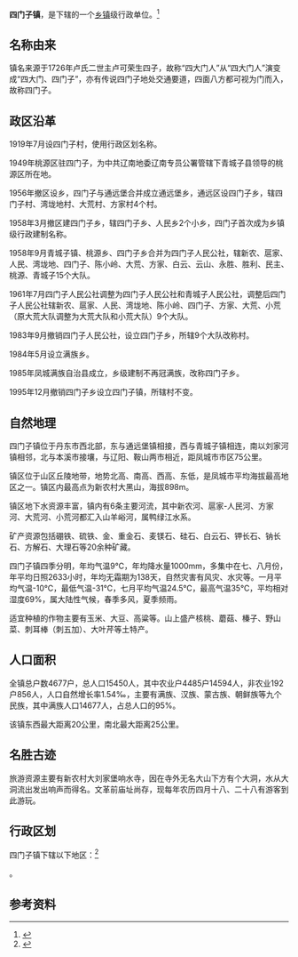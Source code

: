 {{中国乡级行政区|21/06/82/119/000}}

'''四门子镇'''，是{{PRC admin/fullname|21/06/82/119/000|3}}下辖的一个[[乡镇|乡镇]]级行政单位。<ref>{{PRC admin/ref sgc|{{PRC admin/parent|21/06/82/119/000}}}}</ref>

== 名称由来 ==
镇名来源于1726年卢氏二世主卢可荣生四子，故称“四大门人”从“四大门人”演变成“四大门、四门子”，亦有传说四门子地处交通要道，四面八方都可视为门而入，故称四门子。

== 政区沿革 ==
1919年7月设四门子村，使用行政区划名称。

1949年桃源区驻四门子，为中共辽南地委辽南专员公署管辖下青城子县领导的桃源区所在地。

1956年撤区设乡，四门子与通远堡合并成立通远堡乡，通远区设四门子乡，辖四门子村、湾垅地村、大荒村、方家村4个村。

1958年3月撤区建四门子乡，辖四门子乡、人民乡2个小乡，四门子首次成为乡镇级行政建制名称。

1958年9月青城子镇、桃源乡、四门子乡合并为四门子人民公社，辖新农、扈家、人民、湾垅地、四门子、陈小岭、大荒、方家、白云、云山、永胜、胜利、民主、桃源、青城子15个大队。

1961年7月四门子人民公社调整为四门子人民公社和青城子人民公社，调整后四门子人民公社辖新农、扈家、人民、湾垅地、陈小岭、四门子、方家、大荒、小荒（原大荒大队调整为大荒大队和小荒大队）9个大队。

1983年9月撤销四门子人民公社，设立四门子乡，所辖9个大队改称村。

1984年5月设立满族乡。

1985年凤城满族自治县成立，乡级建制不再冠满族，改称四门子乡。

1995年12月撤销四门子乡设立四门子镇，所辖村不变。

== 自然地理 ==
四门子镇位于丹东市西北部，东与通远堡镇相接，西与青城子镇相连，南以刘家河镇相邻，北与本溪市接壤，与辽阳、鞍山两市相近，距凤城市市区75公里。    

镇区位于山区丘陵地带，地势北高、南高、西高、东低，是凤城市平均海拔最高地区之一。镇区内最高点为新农村大黑山，海拔898m。

镇区地下水资源丰富，镇内有6条主要河流，其中新农河、扈家-人民河、方家河、大荒河、小荒河都汇入山羊峪河，属鸭绿江水系。

矿产资源包括硼铁、硫铁、金、重金石、麦镁石、硅石、白云石、钾长石、钠长石、方解石、大理石等20余种矿藏。

四门子镇四季分明，年均气温9℃，年均降水量1000mm，多集中在七、八月份，年平均日照2633小时，年均无霜期为138天，自然灾害有风灾、水灾等。一月平均气温-10℃，最低气温-31℃，七月平均气温24.5℃，最高气温35℃，平均相对湿度69%，属大陆性气候，春季多风，夏季频雨。

适宜种植的作物主要有玉米、大豆、高粱等。山上盛产核桃、蘑菇、榛子、野山菜、刺耳棒（刺五加）、大叶芹等土特产。

== 人口面积 ==
全镇总户数4677户，总人口15450人，其中农业户4485户14594人，非农业192户856人，人口自然增长率1.54‰，主要有满族、汉族、蒙古族、朝鲜族等九个民族，其中满族人口14677人，占总人口的95%。

该镇东西最大距离20公里，南北最大距离25公里。

== 名胜古迹 ==
旅游资源主要有新农村大刘家堡响水寺，因在寺外无名大山下方有个大洞，水从大洞流出发出响声而得名。文革前庙址尚存，现每年农历四月十八、二十八有游客到此游玩。

== 行政区划 ==

四门子镇下辖以下地区：<ref>{{PRC admin/ref sgc|21/06/82/119/000}}</ref>

{{PRC admin/children|21/06/82/119/000}}。

== 参考资料 ==

{{reflist}}{{丹东市行政区划}}{{PRC admin/navcat|21/06/82/119/000}}